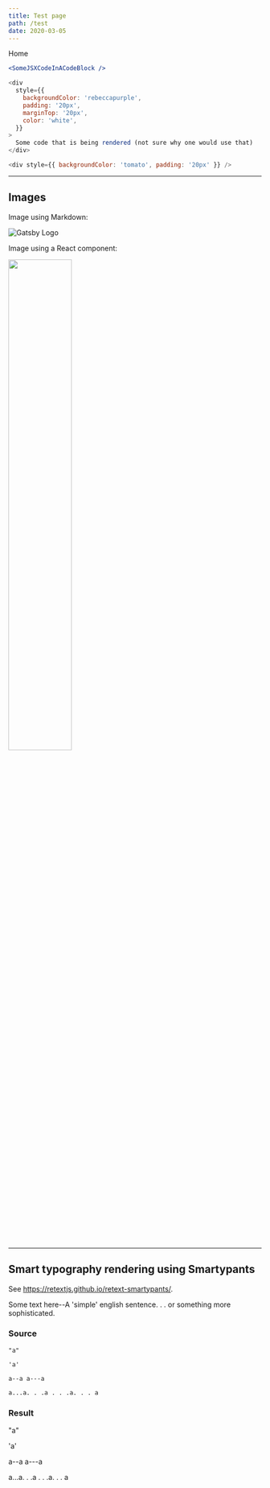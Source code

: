 ```yaml
---
title: Test page
path: /test
date: 2020-03-05
---
```



<LinkButton to="/">Home</LinkButton>

```jsx
<SomeJSXCodeInACodeBlock />
```

```js render=true
<div
  style={{
    backgroundColor: 'rebeccapurple',
    padding: '20px',
    marginTop: '20px',
    color: 'white',
  }}
>
  Some code that is being rendered (not sure why one would use that)
</div>
```

```js live=true
<div style={{ backgroundColor: 'tomato', padding: '20px' }} />
```

---

## Images

Image using Markdown:

![Gatsby Logo](../assets/images/portrait-drawing.png)

Image using a React component:

<Image src="../assets/images/portrait-drawing.png" width="50%" />

---

## Smart typography rendering using Smartypants

See <https://retextjs.github.io/retext-smartypants/>.

Some text here--A 'simple' english sentence. . . or something more sophisticated.

### Source

```
"a"

'a'

a--a a---a

a...a. . .a . . .a. . . a
```

### Result

"a"

'a'

a--a a---a

a...a. . .a . . .a. . . a
